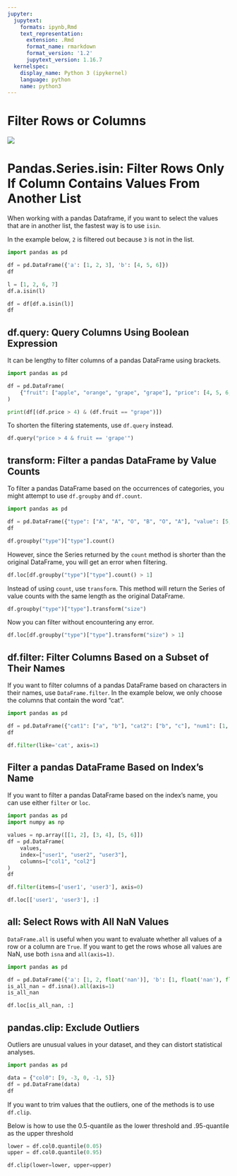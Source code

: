 ```yaml
---
jupyter:
  jupytext:
    formats: ipynb,Rmd
    text_representation:
      extension: .Rmd
      format_name: rmarkdown
      format_version: '1.2'
      jupytext_version: 1.16.7
  kernelspec:
    display_name: Python 3 (ipykernel)
    language: python
    name: python3
---
```


# Filter Rows or Columns


![](../img/filter.png)


# Pandas.Series.isin: Filter Rows Only If Column Contains Values From Another List


When working with a pandas Dataframe, if you want to select the values that are in another list, the fastest way is to use `isin`. 

In the example below, `2` is filtered out because `3` is not in the list.

```python
import pandas as pd 

df = pd.DataFrame({'a': [1, 2, 3], 'b': [4, 5, 6]})
df
```

```python
l = [1, 2, 6, 7]
df.a.isin(l)
```

```python
df = df[df.a.isin(l)]
df
```

## df.query: Query Columns Using Boolean Expression


It can be lengthy to filter columns of a pandas DataFrame using brackets. 

```python
import pandas as pd

df = pd.DataFrame(
    {"fruit": ["apple", "orange", "grape", "grape"], "price": [4, 5, 6, 7]}
)

```

```python
print(df[(df.price > 4) & (df.fruit == "grape")])

```

To shorten the filtering statements, use `df.query` instead.

```python
df.query("price > 4 & fruit == 'grape'")

```

## transform: Filter a pandas DataFrame by Value Counts


To filter a pandas DataFrame based on the occurrences of categories, you might attempt to use `df.groupby` and `df.count`. 

```python
import pandas as pd

df = pd.DataFrame({"type": ["A", "A", "O", "B", "O", "A"], "value": [5, 3, 2, 1, 4, 2]})
df
```

```python
df.groupby("type")["type"].count()
```

However, since the Series returned by the `count` method is shorter than the original DataFrame, you will get an error when filtering.

```python
df.loc[df.groupby("type")["type"].count() > 1]
```

Instead of using `count`, use `transform`. This method will return the Series of value counts with the same length as the original DataFrame.

```python
df.groupby("type")["type"].transform("size")
```

Now you can filter without encountering any error. 

```python
df.loc[df.groupby("type")["type"].transform("size") > 1]
```

## df.filter: Filter Columns Based on a Subset of Their Names


If you want to filter columns of a pandas DataFrame based on characters in their names, use `DataFrame.filter`. In the example below, we only choose the columns that contain the word "cat". 

```python
import pandas as pd

df = pd.DataFrame({"cat1": ["a", "b"], "cat2": ["b", "c"], "num1": [1, 2]})
df 

```

```python
df.filter(like='cat', axis=1)
```

## Filter a pandas DataFrame Based on Index's Name


If you want to filter a pandas DataFrame based on the index's name, you can use either `filter` or `loc`. 

```python
import pandas as pd
import numpy as np

values = np.array([[1, 2], [3, 4], [5, 6]])
df = pd.DataFrame(
    values, 
    index=["user1", "user2", "user3"], 
    columns=["col1", "col2"]
)
df

```

```python
df.filter(items=['user1', 'user3'], axis=0)
```

```python
df.loc[['user1', 'user3'], :]
```

## all: Select Rows with All NaN Values


`DataFrame.all` is useful when you want to evaluate whether all values of a row or a column are `True`. If you want to get the rows whose all values are NaN, use both `isna` and `all(axis=1)`.

```python
import pandas as pd 

df = pd.DataFrame({'a': [1, 2, float('nan')], 'b': [1, float('nan'), float('nan')]})
is_all_nan = df.isna().all(axis=1)
is_all_nan 
```

```python
df.loc[is_all_nan, :]
```

## pandas.clip: Exclude Outliers


Outliers are unusual values in your dataset, and they can distort statistical analyses. 

```python
import pandas as pd 

data = {"col0": [9, -3, 0, -1, 5]}
df = pd.DataFrame(data)
df
```

If you want to trim values that the outliers, one of the methods is to use `df.clip`.

Below is how to use the 0.5-quantile as the lower threshold and .95-quantile as the upper threshold

```python
lower = df.col0.quantile(0.05)
upper = df.col0.quantile(0.95)

df.clip(lower=lower, upper=upper)
```
